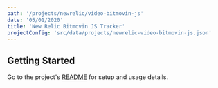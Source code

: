```yaml
---
path: '/projects/newrelic/video-bitmovin-js'
date: '05/01/2020'
title: 'New Relic Bitmovin JS Tracker'
projectConfig: 'src/data/projects/newrelic-video-bitmovin-js.json'
---
```


## Getting Started

Go to the project's [README](https://github.com/newrelic/video-bitmovin-js#readme) for setup and usage details.

